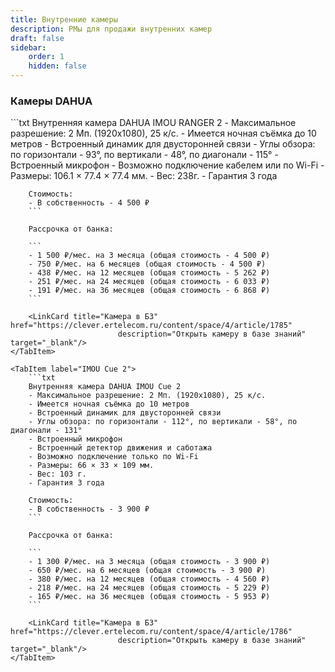 ```yaml
---
title: Внутренние камеры
description: РМы для продажи внутренних камер
draft: false
sidebar:
    order: 1
    hidden: false
---
```



<CardGrid stagger={false}>
    <LinkCard title="Города с рассрочкой"
                        href="https://clever.ertelecom.ru/content/space/4/folder/635/article/13578/page/0"
                        description="Список городов с доступной рассрочкой в базе знаний" target="_blank"/>
    <LinkCard title="Оформление рассрочки"
                        href="https://clever.ertelecom.ru/content/space/4/folder/635/article/13578/page/8"
                        description="Инструкция по оформлению рассрочки в базе знаний" target="_blank"/>
</CardGrid>

### Камеры DAHUA

<Tabs>
    <TabItem label="IMOU RANGER 2">
        ```txt
        Внутренняя камера DAHUA IMOU RANGER 2
        - Максимальное разрешение: 2 Мп. (1920х1080), 25 к/с.
        - Имеется ночная съёмка до 10 метров
        - Встроенный динамик для двусторонней связи
        - Углы обзора: по горизонтали - 93°, по вертикали - 48°, по диагонали - 115°
        - Встроенный микрофон
        - Возможно подключение кабелем или по Wi-Fi
        - Размеры: 106.1 × 77.4 × 77.4 мм.
        - Вес: 238г.
        - Гарантия 3 года

        Стоимость:
        - В собственность - 4 500 ₽
        ```

        Рассрочка от банка:

        ```
        - 1 500 ₽/мес. на 3 месяца (общая стоимость - 4 500 ₽)
        - 750 ₽/мес. на 6 месяцев (общая стоимость - 4 500 ₽)
        - 438 ₽/мес. на 12 месяцев (общая стоимость - 5 262 ₽)
        - 251 ₽/мес. на 24 месяцев (общая стоимость - 6 033 ₽)
        - 191 ₽/мес. на 36 месяцев (общая стоимость - 6 868 ₽)
        ```

        <LinkCard title="Камера в БЗ" href="https://clever.ertelecom.ru/content/space/4/article/1785"
                            description="Открыть камеру в базе знаний" target="_blank"/>
    </TabItem>

    <TabItem label="IMOU Cue 2">
        ```txt
        Внутренняя камера DAHUA IMOU Cue 2
        - Максимальное разрешение: 2 Мп. (1920х1080), 25 к/с.
        - Имеется ночная съёмка до 10 метров
        - Встроенный динамик для двусторонней связи
        - Углы обзора: по горизонтали - 112°, по вертикали - 58°, по диагонали - 131°
        - Встроенный микрофон
        - Встроенный детектор движения и саботажа
        - Возможно подключение только по Wi-Fi
        - Размеры: 66 × 33 × 109 мм.
        - Вес: 103 г.
        - Гарантия 3 года

        Стоимость:
        - В собственность - 3 900 ₽
        ```

        Рассрочка от банка:

        ```
        - 1 300 ₽/мес. на 3 месяца (общая стоимость - 3 900 ₽)
        - 650 ₽/мес. на 6 месяцев (общая стоимость - 3 900 ₽)
        - 380 ₽/мес. на 12 месяцев (общая стоимость - 4 560 ₽)
        - 218 ₽/мес. на 24 месяцев (общая стоимость - 5 229 ₽)
        - 165 ₽/мес. на 36 месяцев (общая стоимость - 5 953 ₽)
        ```

        <LinkCard title="Камера в БЗ" href="https://clever.ertelecom.ru/content/space/4/article/1786"
                            description="Открыть камеру в базе знаний" target="_blank"/>
    </TabItem>
</Tabs>
